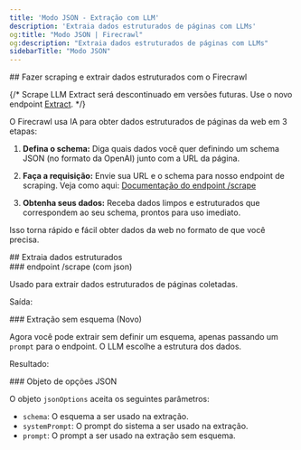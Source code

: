 ```yaml
---
title: 'Modo JSON - Extração com LLM'
description: 'Extraia dados estruturados de páginas com LLMs'
og:title: "Modo JSON | Firecrawl"
og:description: "Extraia dados estruturados de páginas com LLMs"
sidebarTitle: "Modo JSON"
---
```




<div id="scrape-and-extract-structured-data-with-firecrawl">
  ## Fazer scraping e extrair dados estruturados com o Firecrawl
</div>

{/* <Warning>Scrape LLM Extract será descontinuado em versões futuras. Use o novo endpoint [Extract](/features/extract).</Warning> */}

O Firecrawl usa IA para obter dados estruturados de páginas da web em 3 etapas:

1. **Defina o schema:**
   Diga quais dados você quer definindo um schema JSON (no formato da OpenAI) junto com a URL da página.

2. **Faça a requisição:**
   Envie sua URL e o schema para nosso endpoint de scraping. Veja como aqui:
   [Documentação do endpoint /scrape](https://docs.firecrawl.dev/api-reference/endpoint/scrape)

3. **Obtenha seus dados:**
   Receba dados limpos e estruturados que correspondem ao seu schema, prontos para uso imediato.

Isso torna rápido e fácil obter dados da web no formato de que você precisa.

<div id="extract-structured-data">
  ## Extraia dados estruturados
</div>

<div id="scrape-with-json-endpoint">
  ### endpoint /scrape (com json)
</div>

Usado para extrair dados estruturados de páginas coletadas.

<CodeGroup>

<ExtractPython />
<ExtractNode />
<ExtractCURL />

</CodeGroup>

Saída:

<ExtractOutput />

<div id="extracting-without-schema-new">
  ### Extração sem esquema (Novo)
</div>

Agora você pode extrair sem definir um esquema, apenas passando um `prompt` para o endpoint. O LLM escolhe a estrutura dos dados.

<CodeGroup>

<ExtractNoSchemaCURL />

</CodeGroup>

Resultado:

<ExtractNoSchemaOutput />

<div id="json-options-object">
  ### Objeto de opções JSON
</div>

O objeto `jsonOptions` aceita os seguintes parâmetros:

- `schema`: O esquema a ser usado na extração.
- `systemPrompt`: O prompt do sistema a ser usado na extração.
- `prompt`: O prompt a ser usado na extração sem esquema.